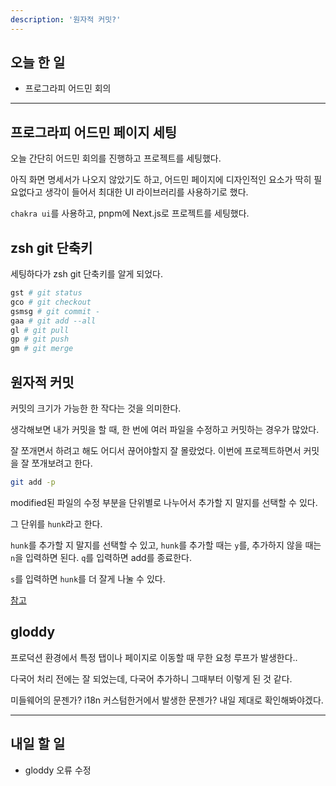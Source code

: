 ```yaml
---
description: '원자적 커밋?'
---
```


## 오늘 한 일

- 프로그라피 어드민 회의

---

## 프로그라피 어드민 페이지 세팅

오늘 간단히 어드민 회의를 진행하고 프로젝트를 세팅했다.

아직 화면 명세서가 나오지 않았기도 하고, 어드민 페이지에 디자인적인 요소가 딱히 필요없다고 생각이 들어서 최대한 UI 라이브러리를 사용하기로 했다.

`chakra ui`를 사용하고, pnpm에 Next.js로 프로젝트를 세팅했다.

## zsh git 단축키

세팅하다가 zsh git 단축키를 알게 되었다.

```bash
gst # git status
gco # git checkout
gsmsg # git commit -
gaa # git add --all
gl # git pull
gp # git push
gm # git merge
```

## 원자적 커밋

커밋의 크기가 가능한 한 작다는 것을 의미한다.

생각해보면 내가 커밋을 할 때, 한 번에 여러 파일을 수정하고 커밋하는 경우가 많았다.

잘 쪼개면서 하려고 해도 어디서 끊어야할지 잘 몰랐었다. 이번에 프로젝트하면서 커밋을 잘 쪼개보려고 한다.

<Admonition type="tip" title="git add . 대신 git add -p">

```bash
git add -p
```

modified된 파일의 수정 부분을 단위별로 나누어서 추가할 지 말지를 선택할 수 있다.

그 단위를 `hunk`라고 한다.

`hunk`를 추가할 지 말지를 선택할 수 있고, `hunk`를 추가할 때는 `y`를, 추가하지 않을 때는 `n`을 입력하면 된다. `q`를 입력하면 add를 종료한다.

`s`를 입력하면 `hunk`를 더 잘게 나눌 수 있다.

[참고](https://blog.outsider.ne.kr/1247)

</Admonition>

## gloddy

프로덕션 환경에서 특정 탭이나 페이지로 이동할 때 무한 요청 루프가 발생한다..

다국어 처리 전에는 잘 되었는데, 다국어 추가하니 그때부터 이렇게 된 것 같다.

미들웨어의 문젠가? i18n 커스텀한거에서 발생한 문젠가? 내일 제대로 확인해봐야겠다.

---

## 내일 할 일

- gloddy 오류 수정
